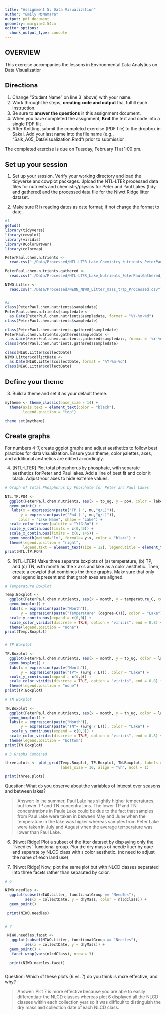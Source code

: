 ```yaml
---
title: "Assignment 5: Data Visualization"
author: "Emily McNamara"
output: pdf_document
geometry: margin=2.54cm
editor_options: 
  chunk_output_type: console
---
```


## OVERVIEW

This exercise accompanies the lessons in Environmental Data Analytics on Data Visualization 

## Directions
1. Change "Student Name" on line 3 (above) with your name.
3. Work through the steps, **creating code and output** that fulfill each instruction.
4. Be sure to **answer the questions** in this assignment document.
6. When you have completed the assignment, **Knit** the text and code into a single PDF file.
8. After Knitting, submit the completed exercise (PDF file) to the dropbox in Sakai. Add your last name into the file name (e.g., "Salk_A05_DataVisualization.Rmd") prior to submission.

The completed exercise is due on Tuesday, February 11 at 1:00 pm.

## Set up your session 
1. Set up your session. Verify your working directory and load the tidyverse and cowplot packages. Upload the NTL-LTER processed data files for nutrients and chemistry/physics for Peter and Paul Lakes (tidy and gathered) and the processed data file for the Niwot Ridge litter dataset. 

2. Make sure R is reading dates as date format; if not change the format to date.

```r

#1
getwd()
library(tidyverse)
library(cowplot)
library(viridis)
library(RColorBrewer)
library(colormap)

PeterPaul.chem.nutrients <- 
  read.csv("./Data/Processed/NTL-LTER_Lake_Chemistry_Nutrients_PeterPaul_Processed.csv")

PeterPaul.chem.nutrients.gathered <-
  read.csv("./Data/Processed/NTL-LTER_Lake_Nutrients_PeterPaulGathered_Processed.csv")

NIWO.Litter <-
  read.csv("./Data/Processed/NEON_NIWO_Litter_mass_trap_Processed.csv")


#2
class(PeterPaul.chem.nutrients$sampledate)
PeterPaul.chem.nutrients$sampledate <- 
  as.Date(PeterPaul.chem.nutrients$sampledate, format = "%Y-%m-%d")
class(PeterPaul.chem.nutrients$sampledate)

class(PeterPaul.chem.nutrients.gathered$sampledate)
PeterPaul.chem.nutrients.gathered$sampledate <- 
  as.Date(PeterPaul.chem.nutrients.gathered$sampledate, format = "%Y-%m-%d")
class(PeterPaul.chem.nutrients.gathered$sampledate)

class(NIWO.Litter$collectDate)
NIWO.Litter$collectDate <- 
  as.Date(NIWO.Litter$collectDate, format = "%Y-%m-%d")
class(NIWO.Litter$collectDate)

```


## Define your theme
3. Build a theme and set it as your default theme.

```r

mytheme <- theme_classic(base_size = 14) +
  theme(axis.text = element_text(color = "black"), 
        legend.position = "top")

theme_set(mytheme)

```


## Create graphs
For numbers 4-7, create ggplot graphs and adjust aesthetics to follow best practices for data visualization. Ensure your theme, color palettes, axes, and additional aesthetics are edited accordingly.

4. [NTL-LTER] Plot total phosphorus by phosphate, with separate aesthetics for Peter and Paul lakes. Add a line of best fit and color it black. Adjust your axes to hide extreme values.

```r

# Graph of Total Phosphorus by Phosphate for Peter and Paul Lakes

NTL.TP.PO4 <- 
  ggplot(PeterPaul.chem.nutrients, aes(x = tp_ug, y = po4, color = lakename, shape = lakename)) +
  geom_point() +
   labs(x = expression(paste("TP ( ", mu,"g/L)")),
       y = expression(paste("Po4 ( ", mu,"g/L)")),
      color = "Lake Name", shape = "Lake") +
  scale_color_brewer(palette = "YlGnBu") +
  scale_y_continuous(limits = c(0,40)) +
  scale_x_continuous(limits = c(0, 145)) +
  geom_smooth(method='lm', formula= y~x, color = "black") +
  theme(legend.position = "right", 
        legend.text = element_text(size = 12), legend.title = element_text(size = 12))
print(NTL.TP.PO4)  


```

5. [NTL-LTER] Make three separate boxplots of (a) temperature, (b) TP, and (c) TN, with month as the x axis and lake as a color aesthetic. Then, create a cowplot that combines the three graphs. Make sure that only one legend is present and that graph axes are aligned.

```r

# Temperature Boxplot

Temp.Boxplot <- 
  ggplot(PeterPaul.chem.nutrients, aes(x = month, y = temperature_C, color = lakename)) +
  geom_boxplot() +
  labs(x = expression(paste("Month")),
       y = expression(paste("Temperature" (degree~C))), color = "Lake") +
  scale_y_continuous(expand = c(0,0)) + 
  scale_color_viridis(discrete = TRUE, option = "viridis", end = 0.8) +
  theme(legend.position = "none")
print(Temp.Boxplot)


# TP Boxplot

TP.Boxplot <- 
  ggplot(PeterPaul.chem.nutrients, aes(x = month, y = tp_ug, color = lakename)) +
  geom_boxplot() +
  labs(x = expression(paste("Month")),
       y = expression(paste("TP"~ (mu*g / L))), color = "Lake") +
  scale_y_continuous(expand = c(0,0)) +
  scale_color_viridis(discrete = TRUE, option = "viridis", end = 0.8) +
  theme(legend.position = "none")
print(TP.Boxplot)

# TN Boxplot

TN.Boxplot <- 
  ggplot(PeterPaul.chem.nutrients, aes(x = month, y = tn_ug, color = lakename)) +
  geom_boxplot() +
  labs(x = expression(paste("Month")),
       y = expression(paste("TN"~ (mu*g / L))), color = "Lake") +
   scale_y_continuous(expand = c(0,0)) +
  scale_color_viridis(discrete = TRUE, option = "viridis", end = 0.8) +
  theme(legend.position = "bottom")
print(TN.Boxplot)

# 3 Graphs Combined

three.plots <- plot_grid(Temp.Boxplot, TP.Boxplot, TN.Boxplot, labels = c('Temp', 'TP', 'TN'), 
                         label_size = 10, align = "vh", ncol = 1)

print(three.plots)

```


Question: What do you observe about the variables of interest over seasons and between lakes? 

> Answer: In the summer, Paul Lake has slightly higher temperatures, but lower TP and TN concentrations. The lower TP and TN concentrations in Paule Lake could be due to the fact that samples from Paul Lake were taken in between May and June when the temperature in the lake was higher whereas samples from Peter Lake were taken in July and August when the average temperature was lower than Paul Lake. 

6. [Niwot Ridge] Plot a subset of the litter dataset by displaying only the "Needles" functional group. Plot the dry mass of needle litter by date and separate by NLCD class with a color aesthetic. (no need to adjust the name of each land use)

7. [Niwot Ridge] Now, plot the same plot but with NLCD classes separated into three facets rather than separated by color. 

```r

# 6

NIWO.needles <- 
  ggplot(subset(NIWO.Litter, functionalGroup == "Needles"),
         aes(x = collectDate, y = dryMass, color = nlcdClass)) +
  geom_point() 

 print(NIWO.needles)


# 7
 
 NIWO.needles.facet <- 
   ggplot(subset(NIWO.Litter, functionalGroup == "Needles"),
         aes(x = collectDate, y = dryMass)) +
  geom_point() +
   facet_wrap(vars(nlcdClass), nrow = 3)

  print(NIWO.needles.facet)
 

```

Question: Which of these plots (6 vs. 7) do you think is more effective, and why? 

> Answer: Plot 7 is more effective because you are able to easily differentiate the NLCD classes whereas plot 6 displayed all the NLCD classes within each collection year so it was difficult to distinguish the dry mass and collection date of each NLCD class. 